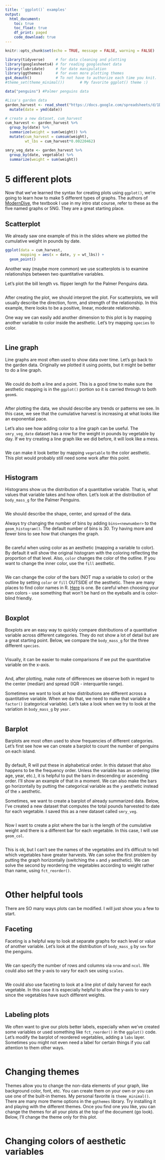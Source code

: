 ```yaml
---
title: '`ggplot()` examples'
output: 
  html_document:
    toc: true
    toc_float: true
    df_print: paged
    code_download: true
---
```


```r
knitr::opts_chunk$set(echo = TRUE, message = FALSE, warning = FALSE)
```

```r
library(tidyverse)     # for data cleaning and plotting
library(googlesheets4) # for reading googlesheet data
library(lubridate)     # for date manipulation
library(ggthemes)      # for even more plotting themes
gs4_deauth()           # To not have to authorize each time you knit.
#theme_set(theme_minimal())       # My favorite ggplot() theme :)
```

```r
data("penguins") #Palmer penguins data

#Lisa's garden data
garden_harvest <- read_sheet("https://docs.google.com/spreadsheets/d/1DekSazCzKqPS2jnGhKue7tLxRU3GVL1oxi-4bEM5IWw/edit?usp=sharing") %>% 
  mutate(date = ymd(date))
```

```r
# create a new dataset, cum_harvest
cum_harvest <- garden_harvest %>% 
  group_by(date) %>% 
  summarize(weight = sum(weight)) %>% 
  mutate(cum_harvest = cumsum(weight),
         wt_lbs = cum_harvest*0.00220462)

smry_veg_date <- garden_harvest %>% 
  group_by(date, vegetable) %>% 
  summarize(weight = sum(weight))
```

# 5 different plots

Now that we've learned the syntax for creating plots using `ggplot()`, we're going to learn how to make 5 different types of graphs. The authors of [ModernDive](https://moderndive.com/), the textbook I use in my intro stat course, refer to these as the five named graphs or 5NG. They are a great starting place.

## Scatterplot

We already saw one example of this in the slides where we plotted the cumulative weight in pounds by date. 

```r
ggplot(data = cum_harvest, 
       mapping = aes(x = date, y = wt_lbs)) +
  geom_point()
```

Another way (maybe more common) we use scatterplots is to examine relationships between two quantitative variables.

Let's plot the bill length vs. flipper length for the Palmer Penguins data.

```r

```

After creating the plot, we should interpret the plot. For scatterplots, we will usually describe the direction, form, and strength of the relationship. In this example, there looks to be a positive, linear, moderate relationship.

One way we can easily add another dimension to this plot is by mapping another variable to color inside the aesthetic. Let's try mapping `species` to color.

```r

```

## Line graph

Line graphs are most often used to show data over time. Let's go back to the garden data. Originally we plotted it using points, but it might be better to do a line graph.

```r

```

We could do *both* a line and a point. This is a good time to make sure the aesthetic mapping is in the `ggplot()` portion so it is carried through to both `geom`s. 

```r

```

After plotting the data, we should describe any trends or patterns we see. In this case, we see that the cumulative harvest is increasing at what looks like an exponential pace.

Let's also see how adding color to a line graph can be useful. The `smry_veg_date` dataset has a row for the weight in pounds by vegetable by day. If we try creating a line graph like we did before, it will look like a mess.

```r

```

We can make it look better by mapping `vegetable` to the color aesthetic. This plot would probably still need some work after this point.

```r

```

## Histogram

Histograms show us the distribution of a quantitative variable. That is, what values that variable takes and how often. Let's look at the distribution of `body_mass_g` for the Palmer Penguins.

```r

```

We should describe the shape, center, and spread of the data.

Always try changing the number of bins by adding `bins=<newnumber>` to the `geom_histogram()`. The default number of bins is 30. Try having more and fewer bins to see how that changes the graph.

```r

```

Be careful when using color as an aesthetic (mapping a variable to color). By default it will show the original histogram with the coloring reflecting the proportion of that level. Also, `color` changes the color of the outline. If you want to change the inner color, use the `fill` aesthetic.

```r

```

We can change the color of the bars (NOT map a variable to color) or the outline by setting `color` or `fill` OUTSIDE of the aesthetic. There are many places to find color names in R. [Here](https://www.r-graph-gallery.com/42-colors-names.html) is one. Be careful when choosing your own colors - use something that won't be hard on the eyeballs and is color-blind friendly. 

```r

```


## Boxplot

Boxplots are an easy way to quickly compare distributions of a quantitative variable across different categories. They do not show a lot of detail but are a great starting point. Below, we compare the `body_mass_g` for the three different `species`.

```r

```

Visually, it can be easier to make comparisons if we put the quantitative variable on the x-axis. 

```r

```

And, after plotting, make note of differences we observe both in regard to the center (median) and spread (IQR - interquartile range).


Sometimes we want to look at how distributions are different across a quantitative variable. When we do that, we need to make that variable a `factor()` (categorical variable). Let's take a look when we try to look at the variation in `body_mass_g` by `year`.

```r

```

## Barplot

Barplots are most often used to show frequencies of different categories. Let's first see how we can create a barplot to count the number of penguins on each island.

```r

```

By default, R will put these in alphabetical order. In this dataset that also happens to be the frequency order. Unless the variable has an ordering (like age, year, etc.), it is helpful to put the bars in descending or ascending order. I'll show an example of that in a moment. We can also make the bars go horizontally by putting the categorical variable as the `y` aesthetic instead of the `x` aesthetic.

Sometimes, we want to create a barplot of already summarized data. Below, I've created a new dataset that computes the total pounds harvested to date for each vegetable. I saved this as a new dataset called `smry_veg`.

```r

```

Now I want to create a plot where the bar is the length of the cumulative weight and there is a different bar for each vegetable. In this case, I will use `geom_col`.

```r

```

This is ok, but I can't see the names of the vegetables and it's difficult to tell which vegetables have greater harvests. We can solve the first problem by putting the graph horizontally (switching the `x` and `y` aesthetic). We can solve the second by reordering the vegetables according to weight rather than name, using `fct_reorder()`.

```r

```

# Other helpful tools

There are SO many ways plots can be modified. I will just show you a few to start.

## Faceting

Faceting is a helpful way to look at separate graphs for each level or value of another variable. Let's look at the distribution of `body_mass_g` by `sex` for the penguins.

```r

```

We can specify the number of rows and columns via `nrow` and `ncol`. We could also set the y-axis to vary for each sex using `scales`.

```r

```

We could also use faceting to look at a line plot of daily harvest for each vegetable. In this case it is especially helpful to allow the y-axis to vary since the vegetables have such different weights. 

```r

```

## Labeling plots

We often want to give our plots better labels, especially when we've created some variables or used something like `fct_reorder()` in the `ggplot()` code. Let's modify the barplot of reordered vegetables, adding a `labs` layer. Sometimes you might not even need a label for certain things if you call attention to them other ways.

```r

```

# Changing themes

Themes allow you to change the non-data elements of your graph, like background color, font, etc. You can create them on your own or you can use one of the built-in themes. My personal favorite is `theme_minimal()`. There are many more theme options in the `ggthemes` library. Try installing it and playing with the different themes. Once you find one you like, you can change the themes for all your plots at the top of the document (go look). Below, I'll change the theme only for this plot. 

```r

```

# Changing colors of aesthetic variables

```r

```


